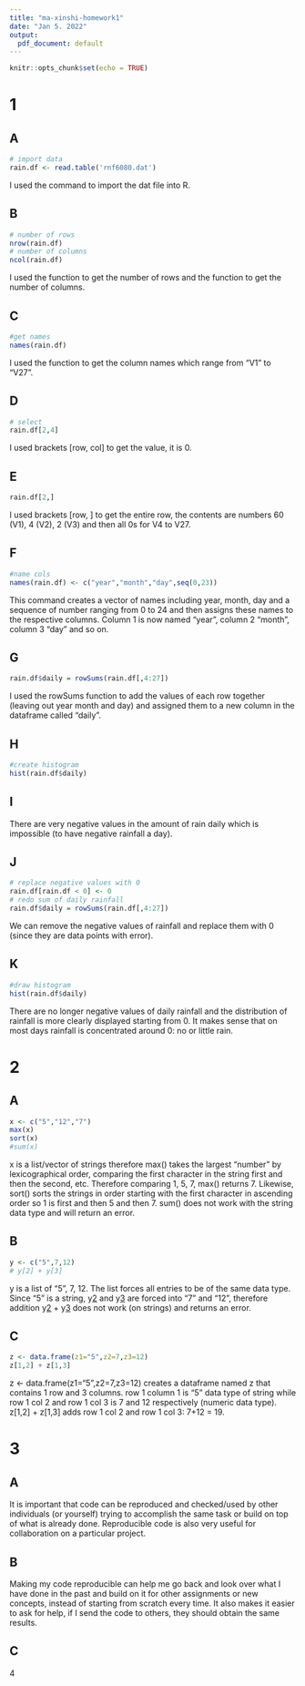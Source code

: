 ```yaml
---
title: "ma-xinshi-homework1"
date: "Jan 5. 2022"
output:
  pdf_document: default
---
```


```r
knitr::opts_chunk$set(echo = TRUE)
```

# 1

## A
```r
# import data
rain.df <- read.table('rnf6080.dat')
```

I used the command \texttt{read.table} to import the dat file into R. 

## B

```r
# number of rows 
nrow(rain.df)
# number of columns 
ncol(rain.df)
```

I used the \texttt{nrow()} function to get the number of rows and the \texttt{ncol()} function to get the number of columns.

## C
```r
#get names
names(rain.df)
```

I used the function \texttt{names()} to get the column names which range from "V1" to "V27". 

## D 
```r
# select 
rain.df[2,4]
```

I used brackets [row, col] to get the value, it is 0. 

## E
```r
rain.df[2,]
```

I used brackets [row, ] to get the entire row, the contents are numbers 60 (V1), 4 (V2), 2 (V3) and then all 0s for V4 to V27.


## F
```r
#name cols
names(rain.df) <- c("year","month","day",seq(0,23))
```

This command creates a vector of names including year, month, day and a sequence of number ranging from 0 to 24 and then assigns these names to the respective columns. Column 1 is now named "year", column 2 "month", column 3 "day" and so on. 

## G
```r
rain.df$daily = rowSums(rain.df[,4:27])
```

I used the rowSums function to add the values of each row together (leaving out year month and day) and assigned them to a new column in the dataframe called "daily".

## H
```r
#create histogram 
hist(rain.df$daily)
```

## I

There are very negative values in the amount of rain daily which is impossible (to have negative rainfall a day). 

## J
```r
# replace negative values with 0
rain.df[rain.df < 0] <- 0 
# redo sum of daily rainfall
rain.df$daily = rowSums(rain.df[,4:27])
```
We can remove the negative values of rainfall and replace them with 0 (since they are data points with error).

## K
```r
#draw histogram
hist(rain.df$daily)
```
There are no longer negative values of daily rainfall and the distribution of rainfall is more clearly displayed starting from 0. It makes sense that on most days rainfall is concentrated around 0: no or little rain. 

# 2

## A
```r
x <- c("5","12","7")
max(x)
sort(x)
#sum(x)
```

x is a list/vector of strings therefore max() takes the largest "number" by lexicographical order, comparing the first character in the string first and then the second, etc. Therefore comparing 1, 5, 7, max() returns 7. Likewise, sort() sorts the strings in order starting with the first character in ascending order so 1 is first and then 5 and then 7. sum() does not work with the string data type and will return an error. 

## B
```r
y <- c("5",7,12)
# y[2] + y[3]
```

y is a list of "5", 7, 12. The list forces all entries to be of the same data type. Since "5" is a string, y[2] and y[3] are forced into "7" and "12", therefore addition y[2] + y[3] does not work (on strings) and returns an error.

## C
```r
z <- data.frame(z1="5",z2=7,z3=12)
z[1,2] + z[1,3]
```
z <- data.frame(z1="5",z2=7,z3=12) creates a dataframe named z that contains 1 row and 3 columns. row 1 column 1 is "5" data type of string while row 1 col 2 and row 1 col 3 is 7 and 12 respectively (numeric data type). z[1,2] + z[1,3] adds row 1 col 2 and row 1 col 3: 7+12 = 19. 


# 3 

## A

It is important that code can be reproduced and checked/used by other individuals (or yourself) trying to accomplish the same task or build on top of what is already done. Reproducible code is also very useful for collaboration on a particular project.


## B

Making my code reproducible can help me go back and look over what I have done in the past and build on it for other assignments or new concepts, instead of starting from scratch every time. It also makes it easier to ask for help, if I send the code to others, they should obtain the same results. 

## C

4


